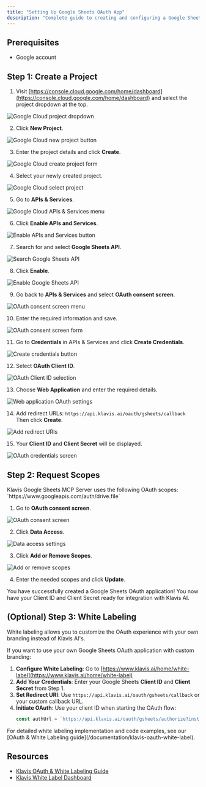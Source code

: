 ```yaml
---
title: "Setting Up Google Sheets OAuth App"
description: "Complete guide to creating and configuring a Google Sheets OAuth application"
---
```


## Prerequisites

- Google account

## Step 1: Create a Project

1. Visit [https://console.cloud.google.com/home/dashboard](https://console.cloud.google.com/home/dashboard) and select the project dropdown at the top.

<img src="/images/knowledge-base/google_sheets/step1_box.png" alt="Google Cloud project dropdown" />

2. Click **New Project**.

<img src="/images/knowledge-base/google_sheets/step2_new_project.png" alt="Google Cloud new project button" />

3. Enter the project details and click **Create**.

<img src="/images/knowledge-base/google_sheets/step3_create.png" alt="Google Cloud create project form" />

4. Select your newly created project.

<img src="/images/knowledge-base/google_sheets/step4_select_project.png" alt="Google Cloud select project" />

5. Go to **APIs & Services**.

<img src="/images/knowledge-base/google_sheets/step5_apis_and_services.png" alt="Google Cloud APIs & Services menu" />

6. Click **Enable APIs and Services**.

<img src="/images/knowledge-base/google_sheets/step6_enable_api_services.png" alt="Enable APIs and Services button" />

7. Search for and select **Google Sheets API**.

<img src="/images/knowledge-base/google_sheets/step7_select_sheets.png" alt="Search Google Sheets API" />

8. Click **Enable**.

<img src="/images/knowledge-base/google_sheets/step8_enable.png" alt="Enable Google Sheets API" />

9. Go back to **APIs & Services** and select **OAuth consent screen**.

<img src="/images/knowledge-base/google_sheets/step9_oauth_screen.png" alt="OAuth consent screen menu" />

10. Enter the required information and save.

<img src="/images/knowledge-base/google_sheets/step10_info.png" alt="OAuth consent screen form" />

11. Go to **Credentials** in APIs & Services and click **Create Credentials**.

<img src="/images/knowledge-base/google_sheets/step11_CreateCredentials.png" alt="Create credentials button" />

12. Select **OAuth Client ID**.

<img src="/images/knowledge-base/google_sheets/step12_OAuthClientID.png" alt="OAuth Client ID selection" />

13. Choose **Web Application** and enter the required details.

<img src="/images/knowledge-base/google_sheets/step13_WebApplication.png" alt="Web application OAuth settings" />

14. Add redirect URLs:
    `https://api.klavis.ai/oauth/gsheets/callback`
    Then click **Create**.

<img src="/images/knowledge-base/google_sheets/step14_redirect_uri.png" alt="Add redirect URIs" />

15. Your **Client ID** and **Client Secret** will be displayed.

<img src="/images/knowledge-base/google_sheets/step15_credentials.png" alt="OAuth credentials screen" />


## Step 2: Request Scopes

<Note>
Klavis Google Sheets MCP Server uses the following OAuth scopes:
`https://www.googleapis.com/auth/drive.file`
</Note>

1. Go to **OAuth consent screen**.

<img src="/images/knowledge-base/google_sheets/scope1_oauth.png" alt="OAuth consent screen" />

2. Click **Data Access**.

<img src="/images/knowledge-base/google_sheets/scope2_data_access.png" alt="Data access settings" />

3. Click **Add or Remove Scopes**.

<img src="/images/knowledge-base/google_sheets/scope3_add_scopes.png" alt="Add or remove scopes" />

4. Enter the needed scopes and click **Update**.

<Check>
You have successfully created a Google Sheets OAuth application! You now have your Client ID and Client Secret ready for integration with Klavis AI.
</Check>

## (Optional) Step 3: White Labeling

<Note>
White labeling allows you to customize the OAuth experience with your own branding instead of Klavis AI's.
</Note>

If you want to use your own Google Sheets OAuth application with custom branding:

1. **Configure White Labeling**: Go to [https://www.klavis.ai/home/white-label](https://www.klavis.ai/home/white-label)
2. **Add Your Credentials**: Enter your Google Sheets **Client ID** and **Client Secret** from Step 1.
3. **Set Redirect URI**: Use `https://api.klavis.ai/oauth/gsheets/callback` or your custom callback URL.
4. **Initiate OAuth**: Use your client ID when starting the OAuth flow:
   ```javascript
   const authUrl = `https://api.klavis.ai/oauth/gsheets/authorize?instance_id=${instanceId}&client_id=${yourClientId}`;
   ```
<Tip>
For detailed white labeling implementation and code examples, see our [OAuth & White Labeling guide](/documentation/klavis-oauth-white-label).
</Tip>

## Resources
- [Klavis OAuth & White Labeling Guide](/documentation/klavis-oauth-white-label)
- [Klavis White Label Dashboard](https://www.klavis.ai/home/white-label)